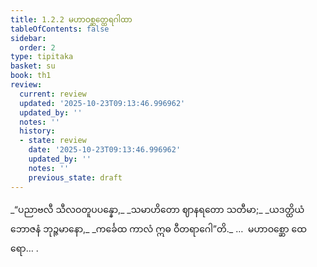 ```yaml
---
title: 1.2.2 မဟာဝစ္ဆတ္ထေရဂါထာ
tableOfContents: false
sidebar:
  order: 2
type: tipitaka
basket: su
book: th1
review:
  current: review
  updated: '2025-10-23T09:13:46.996962'
  updated_by: ''
  notes: ''
  history:
  - state: review
    date: '2025-10-23T09:13:46.996962'
    updated_by: ''
    notes: ''
    previous_state: draft
---
```



<ReviewStatus review={frontmatter.review} showDetails={true} />

<HypothesisAnnotation frontmatter={frontmatter} />

<DynamicBreadcrumb />

<Division number="12" book="th1" e="ch" v="19" p="222">

<Paragraph number="30" type="verses" book="th1">
_“ပညာဗလီ သီလဝတူပပန္နော,_  
_သမာဟိတော ဈာနရတော သတီမာ;_  
_ယဒတ္ထိယံ ဘောဇနံ ဘုဉ္ဇမာနော,_  
_ကင်္ခေထ ကာလံ ဣဓ ဝီတရာဂေါ”တိ._  


</Paragraph>
</Division>

<Paragraph number="31" type="center" book="th1">
…  မဟာဝစ္ဆော ထေရော… .
</Paragraph>